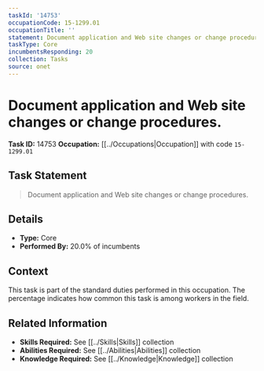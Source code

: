 ```yaml
---
taskId: '14753'
occupationCode: 15-1299.01
occupationTitle: ''
statement: Document application and Web site changes or change procedures.
taskType: Core
incumbentsResponding: 20
collection: Tasks
source: onet
---
```

# Document application and Web site changes or change procedures.

**Task ID:** 14753
**Occupation:** [[../Occupations|Occupation]] with code `15-1299.01`

## Task Statement

> Document application and Web site changes or change procedures.

## Details

- **Type:** Core
- **Performed By:** 20.0% of incumbents

## Context

This task is part of the standard duties performed in this occupation. The percentage indicates how common this task is among workers in the field.

## Related Information

- **Skills Required:** See [[../Skills|Skills]] collection
- **Abilities Required:** See [[../Abilities|Abilities]] collection
- **Knowledge Required:** See [[../Knowledge|Knowledge]] collection
